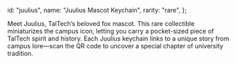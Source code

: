   id: "juulius",
  name: "Juulius Mascot Keychain",
  rarity: "rare",
};

Meet Juulius, TalTech’s beloved fox mascot. This rare collectible miniaturizes the campus icon, letting you carry a pocket-sized piece of TalTech spirit and history. Each Juulius keychain links to a unique story from campus lore—scan the QR code to uncover a special chapter of university tradition.

